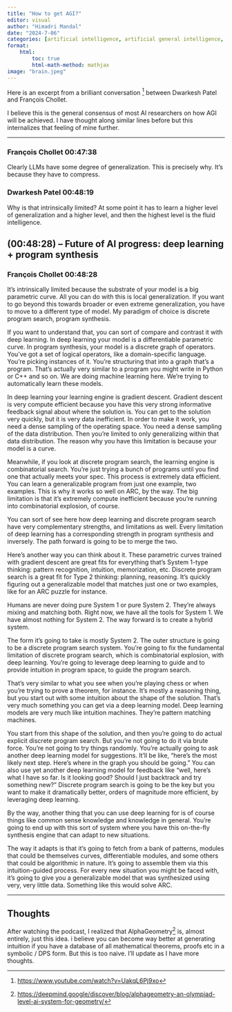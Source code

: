 ```yaml
---
title: "How to get AGI?"
editor: visual
author: "Himadri Mandal"
date: "2024-7-06"
categories: [artificial intelligence, artificial general intelligence, philosophy]
format: 
    html: 
        toc: true
        html-math-method: mathjax
image: "brain.jpeg"
---
```


Here is an excerpt from a brilliant conversation [^1] between Dwarkesh Patel and François Chollet.

[^1]: <https://www.youtube.com/watch?v=UakqL6Pj9xo>

I believe this is the general consensus of most AI researchers on how AGI will be achieved. I have thought along similar lines before but this internalizes that feeling of mine further.

------------------------------------------------------------------------

### François Chollet 00:47:38

Clearly LLMs have some degree of generalization. This is precisely why. It's because they have to compress.

### Dwarkesh Patel 00:48:19

Why is that intrinsically limited? At some point it has to learn a higher level of generalization and a higher level, and then the highest level is the fluid intelligence.

## (00:48:28) – Future of AI progress: deep learning + program synthesis

### François Chollet 00:48:28

It's intrinsically limited because the substrate of your model is a big parametric curve. All you can do with this is local generalization. If you want to go beyond this towards broader or even extreme generalization, you have to move to a different type of model. My paradigm of choice is discrete program search, program synthesis.

If you want to understand that, you can sort of compare and contrast it with deep learning. In deep learning your model is a differentiable parametric curve. In program synthesis, your model is a discrete graph of operators. You've got a set of logical operators, like a domain-specific language. You're picking instances of it. You're structuring that into a graph that's a program. That's actually very similar to a program you might write in Python or C++ and so on. We are doing machine learning here. We're trying to automatically learn these models.

In deep learning your learning engine is gradient descent. Gradient descent is very compute efficient because you have this very strong informative feedback signal about where the solution is. You can get to the solution very quickly, but it is very data inefficient. In order to make it work, you need a dense sampling of the operating space. You need a dense sampling of the data distribution. Then you're limited to only generalizing within that data distribution. The reason why you have this limitation is because your model is a curve.

Meanwhile, if you look at discrete program search, the learning engine is combinatorial search. You're just trying a bunch of programs until you find one that actually meets your spec. This process is extremely data efficient. You can learn a generalizable program from just one example, two examples. This is why it works so well on ARC, by the way. The big limitation is that it's extremely compute inefficient because you're running into combinatorial explosion, of course.

You can sort of see here how deep learning and discrete program search have very complementary strengths, and limitations as well. Every limitation of deep learning has a corresponding strength in program synthesis and inversely. The path forward is going to be to merge the two.

Here’s another way you can think about it. These parametric curves trained with gradient descent are great fits for everything that's System 1-type thinking: pattern recognition, intuition, memorization, etc. Discrete program search is a great fit for Type 2 thinking: planning, reasoning. It’s quickly figuring out a generalizable model that matches just one or two examples, like for an ARC puzzle for instance.

Humans are never doing pure System 1 or pure System 2. They're always mixing and matching both. Right now, we have all the tools for System 1. We have almost nothing for System 2. The way forward is to create a hybrid system.

The form it's going to take is mostly System 2. The outer structure is going to be a discrete program search system. You're going to fix the fundamental limitation of discrete program search, which is combinatorial explosion, with deep learning. You're going to leverage deep learning to guide and to provide intuition in program space, to guide the program search.

That's very similar to what you see when you're playing chess or when you're trying to prove a theorem, for instance. It's mostly a reasoning thing, but you start out with some intuition about the shape of the solution. That's very much something you can get via a deep learning model. Deep learning models are very much like intuition machines. They're pattern matching machines.

You start from this shape of the solution, and then you're going to do actual explicit discrete program search. But you're not going to do it via brute force. You're not going to try things randomly. You're actually going to ask another deep learning model for suggestions. It’ll be like, “here's the most likely next step. Here's where in the graph you should be going.” You can also use yet another deep learning model for feedback like “well, here's what I have so far. Is it looking good? Should I just backtrack and try something new?” Discrete program search is going to be the key but you want to make it dramatically better, orders of magnitude more efficient, by leveraging deep learning.

By the way, another thing that you can use deep learning for is of course things like common sense knowledge and knowledge in general. You're going to end up with this sort of system where you have this on-the-fly synthesis engine that can adapt to new situations.

The way it adapts is that it's going to fetch from a bank of patterns, modules that could be themselves curves, differentiable modules, and some others that could be algorithmic in nature. It's going to assemble them via this intuition-guided process. For every new situation you might be faced with, it's going to give you a generalizable model that was synthesized using very, very little data. Something like this would solve ARC.

------------------------------------------------------------------------

## Thoughts

After watching the podcast, I realized that AlphaGeometry[^2] is, almost entirely, just this idea. i believe you can become way better at generating intuition if you have a database of all mathematical theorems, proofs etc in a symbolic / DPS form. But this is too naive. I'll update as I have more thoughts.

[^2]: <https://deepmind.google/discover/blog/alphageometry-an-olympiad-level-ai-system-for-geometry/>